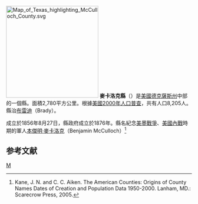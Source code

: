 {{noteTA
|T=zh-hans:麦卡洛克县 (得克萨斯州);zh-hk:麥卡洛克縣 (德克薩斯州);zh-tw:麥卡洛克郡 (德克薩斯州);
}}
[[File:Map_of_Texas_highlighting_McCulloch_County.svg|250px]]
'''麥卡洛克縣'''（{{lang-en|McCulloch County}}）是[[美國|美國]][[德克薩斯州|德克薩斯州]]中部的一個縣。面積2,780平方公里。根據[[美國2000年人口普查|美國2000年人口普查]]，共有人口8,205人。縣治[[布雷迪_(德克薩斯州)|布雷迪]]（Brady）。

成立於1856年8月27日，縣政府成立於1876年。縣名紀念[[美墨戰爭|美墨戰爭]]、[[美國內戰|美國內戰]]時期的軍人[[本傑明·麥卡洛克|本傑明·麥卡洛克]]（Benjamin McCulloch）<ref>Kane, J. N. and C. C. Aiken. The American Counties: Origins of County Names Dates of Creation and Population Data 1950-2000. Lanham, MD.: Scarecrow Press, 2005.</ref>

== 参考文献 ==
<div class="references-small">
<references />
</div>
{{德克萨斯州}}
{{texas-stub}}

[[Category:得克萨斯州行政区划|M]]